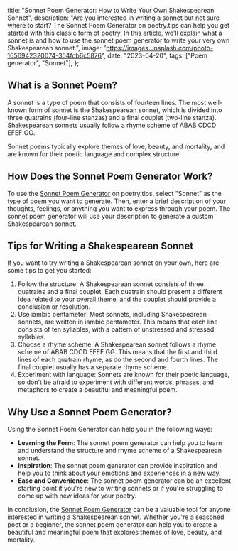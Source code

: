   title: "Sonnet Poem Generator: How to Write Your Own Shakespearean Sonnet",
  description:
    "Are you interested in writing a sonnet but not sure where to start? The Sonnet Poem Generator on poetry.tips can help you get started with this classic form of poetry. In this article, we'll explain what a sonnet is and how to use the sonnet poem generator to write your very own Shakespearean sonnet.",
  image: "https://images.unsplash.com/photo-1656942320074-354fcb6c5876",
  date: "2023-04-20",
  tags: ["Poem generator", "Sonnet"],
};

## What is a Sonnet Poem?

A sonnet is a type of poem that consists of fourteen lines. The most well-known form of sonnet is the Shakespearean sonnet, which is divided into three quatrains (four-line stanzas) and a final couplet (two-line stanza). Shakespearean sonnets usually follow a rhyme scheme of ABAB CDCD EFEF GG.

Sonnet poems typically explore themes of love, beauty, and mortality, and are known for their poetic language and complex structure.

## How Does the Sonnet Poem Generator Work?

To use the [Sonnet Poem Generator](/poem/sonnet) on poetry.tips, select "Sonnet" as the type of poem you want to generate. Then, enter a brief description of your thoughts, feelings, or anything you want to express through your poem. The sonnet poem generator will use your description to generate a custom Shakespearean sonnet.

## Tips for Writing a Shakespearean Sonnet

If you want to try writing a Shakespearean sonnet on your own, here are some tips to get you started:

1. Follow the structure: A Shakespearean sonnet consists of three quatrains and a final couplet. Each quatrain should present a different idea related to your overall theme, and the couplet should provide a conclusion or resolution.
2. Use iambic pentameter: Most sonnets, including Shakespearean sonnets, are written in iambic pentameter. This means that each line consists of ten syllables, with a pattern of unstressed and stressed syllables.
3. Choose a rhyme scheme: A Shakespearean sonnet follows a rhyme scheme of ABAB CDCD EFEF GG. This means that the first and third lines of each quatrain rhyme, as do the second and fourth lines. The final couplet usually has a separate rhyme scheme.
4. Experiment with language: Sonnets are known for their poetic language, so don't be afraid to experiment with different words, phrases, and metaphors to create a beautiful and meaningful poem.

## Why Use a Sonnet Poem Generator?

Using the Sonnet Poem Generator can help you in the following ways:

- **Learning the Form**: The sonnet poem generator can help you to learn and understand the structure and rhyme scheme of a Shakespearean sonnet.
- **Inspiration**: The sonnet poem generator can provide inspiration and help you to think about your emotions and experiences in a new way.
- **Ease and Convenience**: The sonnet poem generator can be an excellent starting point if you're new to writing sonnets or if you're struggling to come up with new ideas for your poetry.

In conclusion, the [Sonnet Poem Generator](/poem/sonnet) can be a valuable tool for anyone interested in writing a Shakespearean sonnet. Whether you're a seasoned poet or a beginner, the sonnet poem generator can help you to create a beautiful and meaningful poem that explores themes of love, beauty, and mortality.
